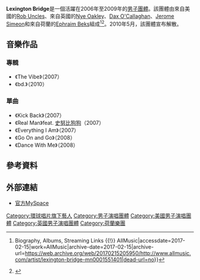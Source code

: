 {{Infobox musical artist
|name=Lexington Bridge
|image=Lexington Bridge - Jetix-Award - YOU 2008 Berlin (6899).jpg
|caption=2008年柏林
|background=group_or_band
|genre=[[流行_(音樂類型)|流行]]、[[舞曲|舞曲]]、[[節奏藍調|節奏藍調]]
|years_active=2007–2010
|label=[[環球唱片|環球唱片]]
|current_members=[[Rob_Uncles|Rob Uncles]]<br />[[Nye_Oakley|Nye Oakley]]<br />[[Ephraim_Beks|Ephraim Beks]]<br />[[Dax_O'Callaghan|Dax O'Callaghan]]<br />[[Jerome_Simeon|Jerome Simeon]]
}}

'''Lexington Bridge'''是一個活躍在2006年至2009年的[[男子音乐组合|男子團體]]。該團體由來自美國的[[Rob_Uncles|Rob Uncles]]、來自英國的[[Nye_Oakley|Nye Oakley]]、[[Dax_O'Callaghan|Dax O'Callaghan]]、[[Jerome_Simeon|Jerome Simeon]]和來自荷蘭的[[Ephraim_Beks|Ephraim Beks]]組成<ref>{{Cite web|url=http://www.allmusic.com/artist/lexington-bridge-mn0001551401|title=Lexington Bridge {{!}} Biography, Albums, Streaming Links {{!}} AllMusic|accessdate=2017-02-15|work=AllMusic|archive-date=2017-02-15|archive-url=https://web.archive.org/web/20170215205950/http://www.allmusic.com/artist/lexington-bridge-mn0001551401|dead-url=no}}</ref><ref>{{Cite web|url=https://www.discogs.com/artist/980150-Lexington-Bridge|title=Lexington Bridge|accessdate=2017-02-15|work=Discogs|language=en|archive-date=2017-02-15|archive-url=https://web.archive.org/web/20170215204226/https://www.discogs.com/artist/980150-Lexington-Bridge|dead-url=no}}</ref>。2010年5月，該團體宣布解散。

== 音樂作品 ==

=== 專輯 ===
* 《The Vibe》（2007）
* 《bd.》（2010）

=== 單曲 ===
* 《Kick Back》（2007）
* 《Real Man》feat. [[史努比狗狗|史努比狗狗]]（2007）
* 《Everything I Am》（2007）
* 《Go On and Go》（2008）
* 《Dance With Me》（2008）

== 參考資料 ==
{{Reflist}}

== 外部連結 ==
* [http://www.myspace.com/lexingtonbridge 官方MySpace] {{Wayback|url=http://www.myspace.com/lexingtonbridge |date=20160419151603 }}

[[Category:環球唱片旗下藝人|Category:環球唱片旗下藝人]]
[[Category:男子演唱團體|Category:男子演唱團體]]
[[Category:美國男子演唱團體|Category:美國男子演唱團體]]
[[Category:英國男子演唱團體|Category:英國男子演唱團體]]
[[Category:荷蘭樂團|Category:荷蘭樂團]]